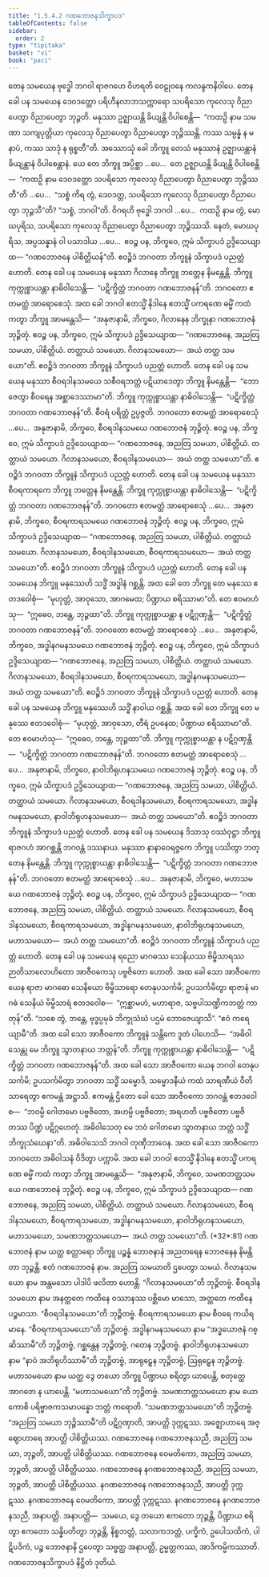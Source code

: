 ```yaml
---
title: "1.5.4.2 ဂဏဘောဇနသိက္ခာပဒ"
tableOfContents: false
sidebar:
  order: 2
type: "tipitaka"
basket: "vi"
book: "paci"
---
```



<DynamicBreadcrumb />

<Division number="209" book="paci" e="ch" v="2" p="97">

<Paragraph number="678" book="paci">
တေန သမယေန ဗုဒ္ဓေါ ဘဂဝါ ရာဇဂဟေ ဝိဟရတိ ဝေဠုဝနေ ကလန္ဒကနိဝါပေ. တေန ခေါ ပန သမယေန ဒေဝဒတ္တော ပရိဟီနလာဘသက္ကာရော သပရိသော ကုလေသု ဝိညာပေတွာ ဝိညာပေတွာ ဘုဉ္ဇတိ. မနုဿာ ဥဇ္ဈာယန္တိ ခိယျန္တိ ဝိပါစေန္တိ—  “ကထဉှိ နာမ သမဏာ သကျပုတ္တိယာ ကုလေသု ဝိညာပေတွာ ဝိညာပေတွာ ဘုဉ္ဇိဿန္တိ. ကဿ သမ္ပန္နံ န မနာပံ, ကဿ သာဒုံ န ရုစ္စတီ”တိ.
</Paragraph>

<Paragraph number="679" book="paci">
အဿောသုံ ခေါ ဘိက္ခူ တေသံ မနုဿာနံ ဥဇ္ဈာယန္တာနံ ခိယျန္တာနံ ဝိပါစေန္တာနံ. ယေ တေ ဘိက္ခူ အပ္ပိစ္ဆာ …ပေ…  တေ ဥဇ္ဈာယန္တိ ခိယျန္တိ ဝိပါစေန္တိ—  “ကထဉှိ နာမ ဒေဝဒတ္တော သပရိသော ကုလေသု ဝိညာပေတွာ ဝိညာပေတွာ ဘုဉ္ဇိဿတီ”တိ …ပေ…  “သစ္စံ ကိရ တွံ, ဒေဝဒတ္တ, သပရိသော ကုလေသု ဝိညာပေတွာ ဝိညာပေတွာ ဘုဉ္ဇသီ”တိ? “သစ္စံ, ဘဂဝါ”တိ. ဝိဂရဟိ ဗုဒ္ဓေါ ဘဂဝါ …ပေ…  ကထဉှိ နာမ တွံ, မောဃပုရိသ, သပရိသော ကုလေသု ဝိညာပေတွာ ဝိညာပေတွာ ဘုဉ္ဇိဿသိ. နေတံ, မောဃပုရိသ, အပ္ပသန္နာနံ ဝါ ပသာဒါယ …ပေ…  ဧဝဉ္စ ပန, ဘိက္ခဝေ, ဣမံ သိက္ခာပဒံ ဥဒ္ဒိသေယျာထ—
</Paragraph>

<Paragraph number="680" book="paci">
<Emphasis>“ဂဏဘောဇနေ ပါစိတ္တိယန်”</Emphasis>တိ.
</Paragraph>

<Paragraph number="681" book="paci">
ဧဝဉ္စိဒံ ဘဂဝတာ ဘိက္ခူနံ သိက္ခာပဒံ ပညတ္တံ ဟောတိ.
</Paragraph>

</Division>
<Division number="210" book="paci" e="ch" v="2" p="98">

<Paragraph number="682" book="paci">
တေန ခေါ ပန သမယေန မနုဿာ ဂိလာနေ ဘိက္ခူ ဘတ္တေန နိမန္တေန္တိ. ဘိက္ခူ ကုက္ကုစ္စာယန္တာ နာဓိဝါသေန္တိ—  “ပဋိက္ခိတ္တံ ဘဂဝတာ ဂဏဘောဇနန်”တိ. ဘဂဝတော ဧတမတ္ထံ အာရောစေသုံ. အထ ခေါ ဘဂဝါ ဧတသ္မိံ နိဒါနေ ဧတသ္မိံ ပကရဏေ ဓမ္မိံ ကထံ ကတွာ ဘိက္ခူ အာမန္တေသိ—  “အနုဇာနာမိ, ဘိက္ခဝေ, ဂိလာနေန ဘိက္ခုနာ ဂဏဘောဇနံ ဘုဉ္ဇိတုံ. ဧဝဉ္စ ပန, ဘိက္ခဝေ, ဣမံ သိက္ခာပဒံ ဥဒ္ဒိသေယျာထ—
</Paragraph>

<Paragraph number="683" book="paci">
<Emphasis>“ဂဏဘောဇနေ, အညတြ သမယာ, ပါစိတ္တိယံ. တတ္ထာယံ သမယော. ဂိလာနသမယော—  အယံ တတ္ထ သမယော”</Emphasis>တိ.
</Paragraph>

<Paragraph number="684" book="paci">
ဧဝဉ္စိဒံ ဘဂဝတာ ဘိက္ခူနံ သိက္ခာပဒံ ပညတ္တံ ဟောတိ.
</Paragraph>

</Division>
<Division number="211" book="paci" e="ch" v="2" p="98">

<Paragraph number="685" book="paci">
တေန ခေါ ပန သမယေန မနုဿာ စီဝရဒါနသမယေ သစီဝရဘတ္တံ ပဋိယာဒေတွာ ဘိက္ခူ နိမန္တေန္တိ—  “ဘောဇေတွာ စီဝရေန အစ္ဆာဒေဿာမာ”တိ. ဘိက္ခူ ကုက္ကုစ္စာယန္တာ နာဓိဝါသေန္တိ—  “ပဋိက္ခိတ္တံ ဘဂဝတာ ဂဏဘောဇနန်”တိ. စီဝရံ ပရိတ္တံ ဥပ္ပဇ္ဇတိ. ဘဂဝတော ဧတမတ္ထံ အာရောစေသုံ …ပေ…  အနုဇာနာမိ, ဘိက္ခဝေ, စီဝရဒါနသမယေ ဂဏဘောဇနံ ဘုဉ္ဇိတုံ. ဧဝဉ္စ ပန, ဘိက္ခဝေ, ဣမံ သိက္ခာပဒံ ဥဒ္ဒိသေယျာထ—
</Paragraph>

<Paragraph number="686" book="paci">
<Emphasis>“ဂဏဘောဇနေ, အညတြ သမယာ, ပါစိတ္တိယံ. တတ္ထာယံ သမယော. ဂိလာနသမယော, စီဝရဒါနသမယော—  အယံ တတ္ထ သမယော”</Emphasis>တိ.
</Paragraph>

<Paragraph number="687" book="paci">
ဧဝဉ္စိဒံ ဘဂဝတာ ဘိက္ခူနံ သိက္ခာပဒံ ပညတ္တံ ဟောတိ.
</Paragraph>

</Division>
<Division number="212" book="paci" e="ch" v="2" p="98">

<Paragraph number="688" book="paci">
တေန ခေါ ပန သမယေန မနုဿာ စီဝရကာရကေ ဘိက္ခူ ဘတ္တေန နိမန္တေန္တိ. ဘိက္ခူ ကုက္ကုစ္စာယန္တာ နာဓိဝါသေန္တိ—  “ပဋိက္ခိတ္တံ ဘဂဝတာ ဂဏဘောဇနန်”တိ. ဘဂဝတော ဧတမတ္ထံ အာရောစေသုံ …ပေ…  အနုဇာနာမိ, ဘိက္ခဝေ, စီဝရကာရသမယေ ဂဏဘောဇနံ ဘုဉ္ဇိတုံ. ဧဝဉ္စ ပန, ဘိက္ခဝေ, ဣမံ သိက္ခာပဒံ ဥဒ္ဒိသေယျာထ—
</Paragraph>

<Paragraph number="689" book="paci">
<Emphasis>“ဂဏဘောဇနေ, အညတြ သမယာ, ပါစိတ္တိယံ. တတ္ထာယံ သမယော. ဂိလာနသမယော, စီဝရဒါနသမယော, စီဝရကာရသမယော—  အယံ တတ္ထ သမယော”</Emphasis>တိ.
</Paragraph>

<Paragraph number="690" book="paci">
ဧဝဉ္စိဒံ ဘဂဝတာ ဘိက္ခူနံ သိက္ခာပဒံ ပညတ္တံ ဟောတိ.
</Paragraph>

</Division>
<Division number="213" book="paci" e="ch" v="2" p="99">

<Paragraph number="691" book="paci">
တေန ခေါ ပန သမယေန ဘိက္ခူ မနုဿေဟိ သဒ္ဓိံ အဒ္ဓါနံ ဂစ္ဆန္တိ. အထ ခေါ တေ ဘိက္ခူ တေ မနုဿေ ဧတဒဝေါစုံ—  “မုဟုတ္တံ, အာဝုသော, အာဂမေထ; ပိဏ္ဍာယ စရိဿာမာ”တိ. တေ ဧဝမာဟံသု—  “ဣဓေဝ, ဘန္တေ, ဘုဉ္ဇထာ”တိ. ဘိက္ခူ ကုက္ကုစ္စာယန္တာ န ပဋိဂ္ဂဏှန္တိ—  “ပဋိက္ခိတ္တံ ဘဂဝတာ ဂဏဘောဇနန်”တိ. ဘဂဝတော ဧတမတ္ထံ အာရောစေသုံ …ပေ…  အနုဇာနာမိ, ဘိက္ခဝေ, အဒ္ဓါနဂမနသမယေ ဂဏဘောဇနံ ဘုဉ္ဇိတုံ. ဧဝဉ္စ ပန, ဘိက္ခဝေ, ဣမံ သိက္ခာပဒံ ဥဒ္ဒိသေယျာထ—
</Paragraph>

<Paragraph number="692" book="paci">
<Emphasis>“ဂဏဘောဇနေ, အညတြ သမယာ, ပါစိတ္တိယံ. တတ္ထာယံ သမယော. ဂိလာနသမယော, စီဝရဒါနသမယော, စီဝရကာရသမယော, အဒ္ဓါနဂမနသမယော—  အယံ တတ္ထ သမယော”</Emphasis>တိ.
</Paragraph>

<Paragraph number="693" book="paci">
ဧဝဉ္စိဒံ ဘဂဝတာ ဘိက္ခူနံ သိက္ခာပဒံ ပညတ္တံ ဟောတိ.
</Paragraph>

</Division>
<Division number="214" book="paci" e="ch" v="2" p="99">

<Paragraph number="694" book="paci">
တေန ခေါ ပန သမယေန ဘိက္ခူ မနုဿေဟိ သဒ္ဓိံ နာဝါယ ဂစ္ဆန္တိ. အထ ခေါ တေ ဘိက္ခူ တေ မနုဿေ ဧတဒဝေါစုံ—  “မုဟုတ္တံ, အာဝုသော, တီရံ ဥပနေထ; ပိဏ္ဍာယ စရိဿာမာ”တိ. တေ ဧဝမာဟံသု—  “ဣဓေဝ, ဘန္တေ, ဘုဉ္ဇထာ”တိ. ဘိက္ခူ ကုက္ကုစ္စာယန္တာ န ပဋိဂ္ဂဏှန္တိ—  “ပဋိက္ခိတ္တံ ဘဂဝတာ ဂဏဘောဇနန်”တိ. ဘဂဝတော ဧတမတ္ထံ အာရောစေသုံ …ပေ…  အနုဇာနာမိ, ဘိက္ခဝေ, နာဝါဘိရုဟနသမယေ ဂဏဘောဇနံ ဘုဉ္ဇိတုံ. ဧဝဉ္စ ပန, ဘိက္ခဝေ, ဣမံ သိက္ခာပဒံ ဥဒ္ဒိသေယျာထ—
</Paragraph>

<Paragraph number="695" book="paci">
<Emphasis>“ဂဏဘောဇနေ, အညတြ သမယာ, ပါစိတ္တိယံ. တတ္ထာယံ သမယော. ဂိလာနသမယော, စီဝရဒါနသမယော, စီဝရကာရသမယော, အဒ္ဓါနဂမနသမယော, နာဝါဘိရုဟနသမယော—  အယံ တတ္ထ သမယော”</Emphasis>တိ.
</Paragraph>

<Paragraph number="696" book="paci">
ဧဝဉ္စိဒံ ဘဂဝတာ ဘိက္ခူနံ သိက္ခာပဒံ ပညတ္တံ ဟောတိ.
</Paragraph>

</Division>
<Division number="215" book="paci" e="ch" v="2" p="100">

<Paragraph number="697" book="paci">
တေန ခေါ ပန သမယေန ဒိသာသု ဝဿံဝုဋ္ဌာ ဘိက္ခူ ရာဇဂဟံ အာဂစ္ဆန္တိ ဘဂဝန္တံ ဒဿနာယ. မနုဿာ နာနာဝေရဇ္ဇကေ ဘိက္ခူ ပဿိတွာ ဘတ္တေန နိမန္တေန္တိ. ဘိက္ခူ ကုက္ကုစ္စာယန္တာ နာဓိဝါသေန္တိ—  “ပဋိက္ခိတ္တံ ဘဂဝတာ ဂဏဘောဇနန်”တိ. ဘဂဝတော ဧတမတ္ထံ အာရောစေသုံ …ပေ…  အနုဇာနာမိ, ဘိက္ခဝေ, မဟာသမယေ ဂဏဘောဇနံ ဘုဉ္ဇိတုံ. ဧဝဉ္စ ပန, ဘိက္ခဝေ, ဣမံ သိက္ခာပဒံ ဥဒ္ဒိသေယျာထ—
</Paragraph>

<Paragraph number="698" book="paci">
<Emphasis>“ဂဏဘောဇနေ, အညတြ သမယာ, ပါစိတ္တိယံ. တတ္ထာယံ သမယော. ဂိလာနသမယော, စီဝရဒါနသမယော, စီဝရကာရသမယော, အဒ္ဓါနဂမနသမယော, နာဝါဘိရုဟနသမယော, မဟာသမယော—  အယံ တတ္ထ သမယော”</Emphasis>တိ.
</Paragraph>

<Paragraph number="699" book="paci">
ဧဝဉ္စိဒံ ဘဂဝတာ ဘိက္ခူနံ သိက္ခာပဒံ ပညတ္တံ ဟောတိ.
</Paragraph>

</Division>
<Division number="216" book="paci" e="ch" v="2" p="100">

<Paragraph number="700" book="paci">
တေန ခေါ ပန သမယေန ရညော မာဂဓဿ သေနိယဿ ဗိမ္ဗိသာရဿ ဉာတိသာလောဟိတော အာဇီဝကေသု ပဗ္ဗဇိတော ဟောတိ. အထ ခေါ သော အာဇီဝကော ယေန ရာဇာ မာဂဓော သေနိယော ဗိမ္ဗိသာရော တေနုပသင်္ကမိ; ဥပသင်္ကမိတွာ ရာဇာနံ မာဂဓံ သေနိယံ ဗိမ္ဗိသာရံ ဧတဒဝေါစ—  “ဣစ္ဆာမဟံ, မဟာရာဇ, သဗ္ဗပါသဏ္ဍိကဘတ္တံ ကာတုန်”တိ. “သစေ တွံ, ဘန္တေ, ဗုဒ္ဓပ္ပမုခံ ဘိက္ခုသံဃံ ပဌမံ ဘောဇေယျာသိ”. “ဧဝံ ကရေယျာမီ”တိ. အထ ခေါ သော အာဇီဝကော ဘိက္ခူနံ သန္တိကေ ဒူတံ ပါဟေသိ—  “အဓိဝါသေန္တု မေ ဘိက္ခူ သွာတနာယ ဘတ္တန်”တိ. ဘိက္ခူ ကုက္ကုစ္စာယန္တာ နာဓိဝါသေန္တိ—  “ပဋိက္ခိတ္တံ ဘဂဝတာ ဂဏဘောဇနန်”တိ. အထ ခေါ သော အာဇီဝကော ယေန ဘဂဝါ တေနုပသင်္ကမိ; ဥပသင်္ကမိတွာ ဘဂဝတာ သဒ္ဓိံ သမ္မောဒိ, သမ္မောဒနီယံ ကထံ သာရဏီယံ ဝီတိသာရေတွာ ဧကမန္တံ အဋ္ဌာသိ. ဧကမန္တံ ဌိတော ခေါ သော အာဇီဝကော ဘဂဝန္တံ ဧတဒဝေါစ—  “ဘဝမ္ပိ ဂေါတမော ပဗ္ဗဇိတော, အဟမ္ပိ ပဗ္ဗဇိတော; အရဟတိ ပဗ္ဗဇိတော ပဗ္ဗဇိတဿ ပိဏ္ဍံ ပဋိဂ္ဂဟေတုံ. အဓိဝါသေတု မေ ဘဝံ ဂေါတမော သွာတနာယ ဘတ္တံ သဒ္ဓိံ ဘိက္ခုသံဃေနာ”တိ. အဓိဝါသေသိ ဘဂဝါ တုဏှီဘာဝေန. အထ ခေါ သော အာဇီဝကော ဘဂဝတော အဓိဝါသနံ ဝိဒိတွာ ပက္ကာမိ. အထ ခေါ ဘဂဝါ ဧတသ္မိံ နိဒါနေ ဧတသ္မိံ ပကရဏေ ဓမ္မိံ ကထံ ကတွာ ဘိက္ခူ အာမန္တေသိ—  “အနုဇာနာမိ, ဘိက္ခဝေ, သမဏဘတ္တသမယေ ဂဏဘောဇနံ ဘုဉ္ဇိတုံ. ဧဝဉ္စ ပန, ဘိက္ခဝေ, ဣမံ သိက္ခာပဒံ ဥဒ္ဒိသေယျာထ—
</Paragraph>

</Division>
<Division number="217" book="paci" e="ch" v="2" p="101">

<Paragraph number="701" book="paci">
<Emphasis>ဂဏဘောဇနေ, အညတြ သမယာ, ပါစိတ္တိယံ. တတ္ထာယံ သမယော. ဂိလာနသမယော, စီဝရဒါနသမယော, စီဝရကာရသမယော, အဒ္ဓါနဂမနသမယော, နာဝါဘိရုဟနသမယော, မဟာသမယော, သမဏဘတ္တသမယော—  အယံ တတ္ထ သမယော”</Emphasis>တိ. (*32*:<Emphasis>81</Emphasis>)
</Paragraph>

</Division>
<Division number="218" book="paci" e="ch" v="2" p="101">

<Paragraph number="702" book="paci">
<Emphasis>ဂဏဘောဇနံ</Emphasis> နာမ ယတ္ထ စတ္တာရော ဘိက္ခူ ပဉ္စန္နံ ဘောဇနာနံ အညတရေန ဘောဇနေန နိမန္တိတာ ဘုဉ္ဇန္တိ. ဧတံ ဂဏဘောဇနံ နာမ.
</Paragraph>

<Paragraph number="703" book="paci">
<Emphasis>အညတြ သမယာ</Emphasis>တိ ဌပေတွာ သမယံ.
</Paragraph>

<Paragraph number="704" book="paci">
<Emphasis>ဂိလာနသမယော</Emphasis> နာမ အန္တမသော ပါဒါပိ ဖလိတာ ဟောန္တိ. “ဂိလာနသမယော”တိ ဘုဉ္ဇိတဗ္ဗံ.
</Paragraph>

<Paragraph number="705" book="paci">
<Emphasis>စီဝရဒါနသမယော</Emphasis> နာမ အနတ္ထတေ ကထိနေ ဝဿာနဿ ပစ္ဆိမော မာသော, အတ္ထတေ ကထိနေ ပဉ္စမာသာ. “စီဝရဒါနသမယော”တိ ဘုဉ္ဇိတဗ္ဗံ.
</Paragraph>

<Paragraph number="706" book="paci">
<Emphasis>စီဝရကာရသမယော</Emphasis> နာမ စီဝရေ ကယိရမာနေ. “စီဝရကာရသမယော”တိ ဘုဉ္ဇိတဗ္ဗံ.
</Paragraph>

<Paragraph number="707" book="paci">
<Emphasis>အဒ္ဓါနဂမနသမယော</Emphasis> နာမ “အဒ္ဓယောဇနံ ဂစ္ဆိဿာမီ”တိ ဘုဉ္ဇိတဗ္ဗံ, ဂစ္ဆန္တေန ဘုဉ္ဇိတဗ္ဗံ, ဂတေန ဘုဉ္ဇိတဗ္ဗံ.
</Paragraph>

<Paragraph number="708" book="paci">
<Emphasis>နာဝါဘိရုဟနသမယော</Emphasis> နာမ “နာဝံ အဘိရုဟိဿာမီ”တိ ဘုဉ္ဇိတဗ္ဗံ, အာရုဠှေန ဘုဉ္ဇိတဗ္ဗံ, ဩရုဠှေန ဘုဉ္ဇိတဗ္ဗံ.
</Paragraph>

<Paragraph number="709" book="paci">
<Emphasis>မဟာသမယော</Emphasis> နာမ ယတ္ထ ဒွေ တယော ဘိက္ခူ ပိဏ္ဍာယ စရိတွာ ယာပေန္တိ, စတုတ္ထေ အာဂတေ န ယာပေန္တိ. “မဟာသမယော”တိ ဘုဉ္ဇိတဗ္ဗံ.
</Paragraph>

<Paragraph number="710" book="paci">
<Emphasis>သမဏဘတ္တသမယော</Emphasis> နာမ ယော ကောစိ ပရိဗ္ဗာဇကသမာပန္နော ဘတ္တံ ကရောတိ. “သမဏဘတ္တသမယော”တိ ဘုဉ္ဇိတဗ္ဗံ.
</Paragraph>

<Paragraph number="711" book="paci">
“အညတြ သမယာ ဘုဉ္ဇိဿာမီ”တိ ပဋိဂ္ဂဏှာတိ, အာပတ္တိ ဒုက္ကဋဿ. အဇ္ဈောဟာရေ အဇ္ဈောဟာရေ အာပတ္တိ ပါစိတ္တိယဿ.
</Paragraph>

</Division>
<Division number="219" book="paci" e="ch" v="2" p="101">

<Paragraph number="712" book="paci">
ဂဏဘောဇနေ ဂဏဘောဇနသညီ, အညတြ သမယာ, ဘုဉ္ဇတိ, အာပတ္တိ ပါစိတ္တိယဿ. ဂဏဘောဇနေ ဝေမတိကော, အညတြ သမယာ, ဘုဉ္ဇတိ, အာပတ္တိ ပါစိတ္တိယဿ. ဂဏဘောဇနေ နဂဏဘောဇနသညီ, အညတြ သမယာ, ဘုဉ္ဇတိ, အာပတ္တိ ပါစိတ္တိယဿ.
</Paragraph>

<Paragraph number="713" book="paci">
နဂဏဘောဇနေ ဂဏဘောဇနသညီ, အာပတ္တိ ဒုက္ကဋဿ. နဂဏဘောဇနေ ဝေမတိကော, အာပတ္တိ ဒုက္ကဋဿ. နဂဏဘောဇနေ နဂဏဘောဇနသညီ, အနာပတ္တိ.
</Paragraph>

</Division>
<Division number="220" book="paci" e="ch" v="2" p="102">

<Paragraph number="714" book="paci">
အနာပတ္တိ—  သမယေ, ဒွေ တယော ဧကတော ဘုဉ္ဇန္တိ, ပိဏ္ဍာယ စရိတွာ ဧကတော သန္နိပတိတွာ ဘုဉ္ဇန္တိ, နိစ္စဘတ္တံ, သလာကဘတ္တံ, ပက္ခိကံ, ဥပေါသထိကံ, ပါဋိပဒိကံ, ပဉ္စ ဘောဇနာနိ ဌပေတွာ သဗ္ဗတ္ထ အနာပတ္တိ, ဥမ္မတ္တကဿ, အာဒိကမ္မိကဿာတိ.

</Paragraph>
</Division>

<Paragraph number="715" type="center" book="paci">
ဂဏဘောဇနသိက္ခာပဒံ နိဋ္ဌိတံ ဒုတိယံ.
</Paragraph>